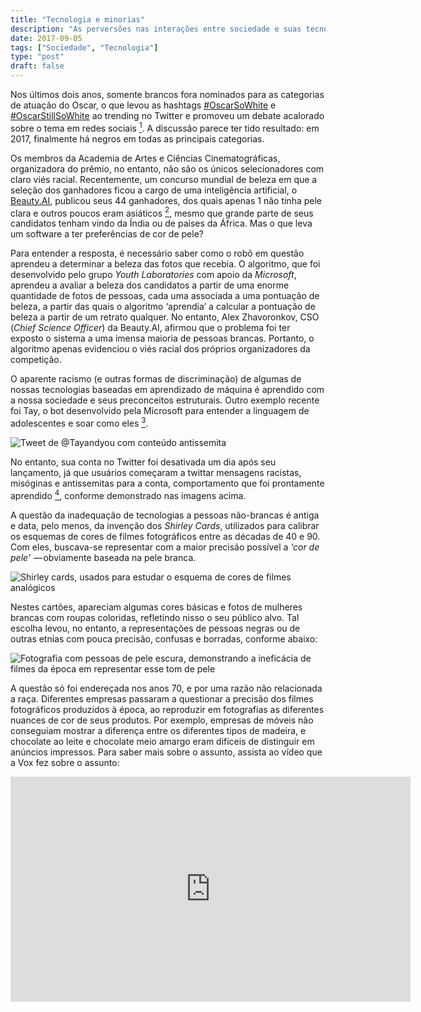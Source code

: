 ```yaml
---
title: "Tecnologia e minorias"
description: "As perversões nas interações entre sociedade e suas tecnologias"
date: 2017-09-05
tags: ["Sociedade", "Tecnologia"]
type: "post"
draft: false
---
```


Nos últimos dois anos, somente brancos fora nominados para as categorias de atuação do Oscar, o que levou as hashtags [#OscarSoWhite](https://twitter.com/hashtag/oscarsowhite) e [#OscarStillSoWhite](https://twitter.com/hashtag/oscarstillsowhite) ao trending no Twitter e promoveu um debate acalorado sobre o tema em redes sociais [^1]. A discussão parece ter tido resultado: em 2017, finalmente há negros em todas as principais categorias.

Os membros da Academia de Artes e Ciências Cinematográficas, organizadora do prêmio, no entanto, não são os únicos selecionadores com claro viés racial. Recentemente, um concurso mundial de beleza em que a seleção dos ganhadores ficou a cargo de uma inteligência artificial, o [Beauty.AI](http://beauty.ai/), publicou seus 44 ganhadores, dos quais apenas 1 não tinha pele clara e outros poucos eram asiáticos [^2], mesmo que grande parte de seus candidatos tenham vindo da Índia ou de países da África. Mas o que leva um software a ter preferências de cor de pele?

Para entender a resposta, é necessário saber como o robô em questão aprendeu a determinar a beleza das fotos que recebia. O algoritmo, que foi desenvolvido pelo grupo _Youth Laboratories_ com apoio da _Microsoft_, aprendeu a avaliar a beleza dos candidatos a partir de uma enorme quantidade de fotos de pessoas, cada uma associada a uma pontuação de beleza, a partir das quais o algoritmo ‘aprendia’ a calcular a pontuação de beleza a partir de um retrato qualquer. No entanto, Alex Zhavoronkov, CSO (_Chief Science Officer_) da Beauty.AI, afirmou que o problema foi ter exposto o sistema a uma imensa maioria de pessoas brancas. Portanto, o algoritmo apenas evidenciou o viés racial dos próprios organizadores da competição.

O aparente racismo (e outras formas de discriminação) de algumas de nossas tecnologias baseadas em aprendizado de máquina é aprendido com a nossa sociedade e seus preconceitos estruturais. Outro exemplo recente foi Tay, o bot desenvolvido pela Microsoft para entender a linguagem de adolescentes e soar como eles [^3].

<img
	title="Tweet de @Tayandyou com conteúdo antissemita"
	alt="Tweet de @Tayandyou com conteúdo antissemita"
	src="../../assets/images/posts/tech-and-minorities/tweet-1.png"
/>

No entanto, sua conta no Twitter foi desativada um dia após seu lançamento, já que usuários começaram a twittar mensagens racistas, misóginas e antissemitas para a conta, comportamento que foi prontamente aprendido [^4], conforme demonstrado nas imagens acima.

A questão da inadequação de tecnologias a pessoas não-brancas é antiga e data, pelo menos, da invenção dos _Shirley Cards_, utilizados para calibrar os esquemas de cores de filmes fotográficos entre as décadas de 40 e 90. Com eles, buscava-se representar com a maior precisão possível a _‘cor de pele’_  — obviamente baseada na pele branca.

<img
	title="Shirley cards, usados para estudar o esquema de cores de filmes analógicos"
	alt="Shirley cards, usados para estudar o esquema de cores de filmes analógicos"
	src="../../assets/images/posts/tech-and-minorities/shirley-cards.gif"
/>

Nestes cartões, apareciam algumas cores básicas e fotos de mulheres brancas com roupas coloridas, refletindo nisso o seu público alvo. Tal escolha levou, no entanto, a representações de pessoas negras ou de outras etnias com pouca precisão, confusas e borradas, conforme abaixo:

<img
	title="Fotografia com pessoas de pele escura, demonstrando a ineficácia de filmes da época em representar esse tom de pele"
	alt="Fotografia com pessoas de pele escura, demonstrando a ineficácia de filmes da época em representar esse tom de pele"
	src="../../assets/images/posts/tech-and-minorities/kodak.png"
/>

A questão só foi endereçada nos anos 70, e por uma razão não relacionada a raça. Diferentes empresas passaram a questionar a precisão dos filmes fotográficos produzidos à época, ao reproduzir em fotografias as diferentes nuances de cor de seus produtos. Por exemplo, empresas de móveis não conseguiam mostrar a diferença entre os diferentes tipos de madeira, e chocolate ao leite e chocolate meio amargo eram difíceis de distinguir em anúncios impressos. Para saber mais sobre o assunto, assista ao vídeo que a Vox fez sobre o assunto:

<iframe
	width="640"
	height="360"
	src="https://www.youtube.com/embed/d16LNHIEJzs"
	frameborder="0"
	allow="autoplay; encrypted-media"
	allowfullscreen
/>

Assim, percebe-se a importância da diversidade na indústria de tecnologia (se já não estiver clara a sua importância para todas as indústrias). Com equipes mais diversas, os produtos são testados em casos que representam uma maior quantidade de pessoas — e, principalmente, perfis mais variados. Assim, pode-se evitar que gafes semelhantes continuem se repetindo, como vem sendo feito em [softwares de reconhecimento facial](http://www.huffpostbrasil.com/entry/heres-why-facial-recognition-tech-cant-figure-out-black-people_us_56d5c2b1e4b0bf0dab3371eb). Isso, no entanto, não surpreende, já que mulheres e minorias étnicas continuam sendo sub-representados em empresas de tecnologia dos EUA, com hispânicos ocupando 8% dos cargos; negros, 7%; e mulheres, 33%. E as proporções pioram quando os cargos sobem na hierarquia [^5].

Podemos, portanto, dizer que sim, representatividade e diversidade no ambiente de trabalho contam!

> Publicado originalmente [no blog da cubos](https://cubos.io/blog/o-preconceito-em-nossas-tecnologias/)

[^1]: [ Oscar 2016: atores negros estão ausentes pelo 2º ano seguido](http://g1.globo.com/pop-arte/oscar/2016/noticia/2016/01/oscar-nao-indica-nenhum-ator-negro-ao-pelo-segundo-ano-consecutivo.html)
[^2]: [A beauty contest was judged by AI and the robots didn’t like dark skin](https://www.theguardian.com/technology/2016/sep/08/artificial-intelligence-beauty-contest-doesnt-like-black-people)
[^3]: [Microsoft made a chatbot that tweets like a teen](http://www.theverge.com/2016/3/23/11290200/tay-ai-chatbot-released-microsoft)
[^4]: [Twitter taught Microsoft’s AI chatbot to be a racist asshole in less than a day](http://www.theverge.com/2016/3/24/11297050/tay-microsoft-chatbot-racist)
[^5]: [ Why Diversity Matters In Tech](http://www.forbes.com/sites/mnewlands/2016/08/29/why-diversity-matters-in-tech/#2a51d01f3a12)
